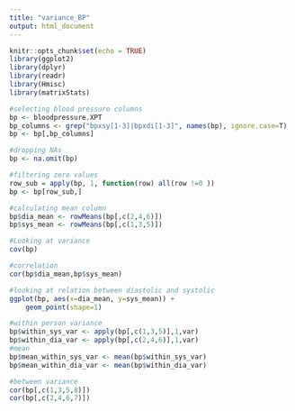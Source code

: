 ```yaml
---
title: "variance_BP"
output: html_document
---
```


```r
knitr::opts_chunk$set(echo = TRUE)
library(ggplot2)
library(dplyr)
library(readr)
library(Hmisc)
library(matrixStats)

```


```r
#selecting blood pressure columns 
bp <- bloodpressure.XPT
bp_columns <- grep("bpxsy[1-3]|bpxdi[1-3]", names(bp), ignore.case=T)
bp <- bp[,bp_columns]

#dropping NAs 
bp <- na.omit(bp)

#filtering zero values
row_sub = apply(bp, 1, function(row) all(row !=0 ))
bp <- bp[row_sub,]

#calculating mean column 
bp$dia_mean <- rowMeans(bp[,c(2,4,6)])
bp$sys_mean <- rowMeans(bp[,c(1,3,5)])


```

```r
#Looking at variance 
cov(bp)

#correlation
cor(bp$dia_mean,bp$sys_mean)

#looking at relation between diastolic and systolic 
ggplot(bp, aes(x=dia_mean, y=sys_mean)) +
    geom_point(shape=1) 

```
```r
#within person variance
bp$within_sys_var <- apply(bp[,c(1,3,5)],1,var)
bp$within_dia_var <- apply(bp[,c(2,4,6)],1,var)
#mean 
bp$mean_within_sys_var <- mean(bp$within_sys_var)
bp$mean_within_dia_var <- mean(bp$within_dia_var)

#between variance
cor(bp[,c(1,3,5,8)])
cor(bp[,c(2,4,6,7)])

```



